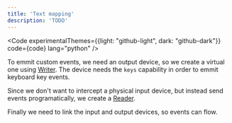 ```yaml
---
title: 'Text mapping'
description: 'TODO'
---
```




<Code experimentalThemes={{light: "github-light", dark: "github-dark"}} code={code} lang="python" />

To emmit custom events, we need an output device, so we create a virtual one using [Writer](/map2/en/api/writer).
The device needs the `keys` capability in order to emmit keyboard key events.

Since we don't want to intercept a physical input device, but instead send events
programatically, we create a [Reader](/map2/en/api/reader).

Finally we need to link the input and output devices, so events can flow.

